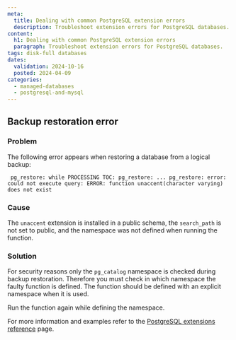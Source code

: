 ```yaml
---
meta:
  title: Dealing with common PostgreSQL extension errors
  description: Troubleshoot extension errors for PostgreSQL databases.
content:
  h1: Dealing with common PostgreSQL extension errors
  paragraph: Troubleshoot extension errors for PostgreSQL databases.
tags: disk-full databases
dates:
  validation: 2024-10-16
  posted: 2024-04-09
categories:
  - managed-databases
  - postgresql-and-mysql
---
```



## Backup restoration error

### Problem

The following error appears when restoring a database from a logical backup:
```
 pg_restore: while PROCESSING TOC: pg_restore: ... pg_restore: error: could not execute query: ERROR: function unaccent(character varying) does not exist
```

### Cause

The `unaccent` extension is installed in a public schema, the `search_path` is not set to public, and the namespace was not defined when running the function.

### Solution

For security reasons only the `pg_catalog` namespace is checked during backup restoration. Therefore you must check in which namespace the faulty function is defined. The function should be defined with an explicit namespace when it is used.

Run the function again while defining the namespace.

For more information and examples refer to the [PostgreSQL extensions reference](/managed-databases-for-postgresql-and-mysql/reference-content/postgresql-extensions) page.